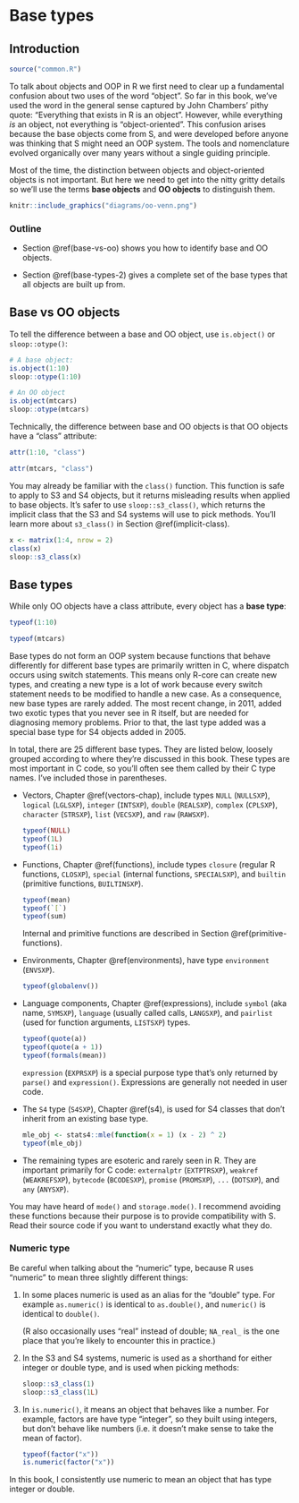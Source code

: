 # Base types {#base-types}

## Introduction

```r
source("common.R")
```

To talk about objects and OOP in R we first need to clear up a fundamental confusion about two uses of the word "object". So far in this book, we've used the word in the general sense captured by John Chambers' pithy quote: "Everything that exists in R is an object". However, while everything _is_ an object, not everything is "object-oriented". This confusion arises because the base objects come from S, and were developed before anyone was thinking that S might need an OOP system. The tools and nomenclature evolved organically over many years without a single guiding principle.

Most of the time, the distinction between objects and object-oriented objects is not important. But here we need to get into the nitty gritty details so we'll use the terms __base objects__ and __OO objects__ to distinguish them.

```r
knitr::include_graphics("diagrams/oo-venn.png")
```

### Outline {-} 

* Section \@ref(base-vs-oo) shows you how to identify base and OO objects.

* Section \@ref(base-types-2) gives a complete set of the base types that all
  objects are built up from.
  
## Base vs OO objects {#base-vs-oo}
\indexc{is.object()}
\indexc{mode()}
\index{attributes!class}

To tell the difference between a base and OO object, use `is.object()` or `sloop::otype()`:

```r
# A base object:
is.object(1:10)
sloop::otype(1:10)

# An OO object
is.object(mtcars)
sloop::otype(mtcars)
```

Technically, the difference between base and OO objects is that OO objects have a "class" attribute:

```r
attr(1:10, "class")

attr(mtcars, "class")
```

You may already be familiar with the `class()` function. This function is safe to apply to S3 and S4 objects, but it returns misleading results when applied to base objects. It's safer to use `sloop::s3_class()`, which returns the implicit class that the S3 and S4 systems will use to pick methods. You'll learn more about `s3_class()` in Section \@ref(implicit-class).

```r
x <- matrix(1:4, nrow = 2)
class(x)
sloop::s3_class(x)
```

## Base types {#base-types-2}
\indexc{mode()}
\indexc{typeof()}
 
While only OO objects have a class attribute, every object has a __base type__:

```r
typeof(1:10)

typeof(mtcars)
```

<!-- GVW: I think the para below is the first use of the word "dispatch".  Should it be defined in OO.Rmd or defined here? -->

Base types do not form an OOP system because functions that behave differently for different base types are primarily written in C, where dispatch occurs using switch statements. This means only R-core can create new types, and creating a new type is a lot of work because every switch statement needs to be modified to handle a new case. As a consequence, new base types are rarely added. The most recent change, in 2011, added two exotic types that you never see in R itself, but are needed for diagnosing memory problems. Prior to that, the last type added was a special base type for S4 objects added in 2005.

<!-- 
https://github.com/wch/r-source/blob/f5bb85782509ddadbcec94ab7648886c2d008bda/src/main/util.c#L185-L211-->

In total, there are 25 different base types. They are listed below, loosely grouped according to where they're discussed in this book. These types are most important in C code, so you'll often see them called by their C type names. I've included those in parentheses.

*   Vectors, Chapter \@ref(vectors-chap), include types `NULL` (`NULLSXP`), 
    `logical` (`LGLSXP`), `integer` (`INTSXP`), `double` (`REALSXP`), `complex`
    (`CPLSXP`), `character` (`STRSXP`), `list` (`VECSXP`), and `raw` (`RAWSXP`).
    
    ```r
    typeof(NULL)
    typeof(1L)
    typeof(1i)
    ```

*   Functions, Chapter \@ref(functions), include types `closure` (regular R 
    functions, `CLOSXP`), `special` (internal functions, `SPECIALSXP`), and 
    `builtin` (primitive functions, `BUILTINSXP`).
    
    ```r
    typeof(mean)
    typeof(`[`)
    typeof(sum)    
    ```
    
    Internal and primitive functions are described in Section 
    \@ref(primitive-functions).

*   Environments, Chapter \@ref(environments), have type `environment` 
    (`ENVSXP`).

    ```r
    typeof(globalenv())
    ```

*   Language components, Chapter \@ref(expressions), include `symbol` (aka 
    name, `SYMSXP`), `language` (usually called calls, `LANGSXP`), and 
    `pairlist` (used for function arguments, `LISTSXP`) types.

    ```r
    typeof(quote(a))
    typeof(quote(a + 1))
    typeof(formals(mean))
    ```
 
    `expression` (`EXPRSXP`) is a special purpose type that's only returned by
    `parse()` and `expression()`. Expressions are generally not needed in user 
    code.

*   The `S4` type (`S4SXP`), Chapter \@ref(s4), is used for S4 classes that 
    don't inherit from an existing base type.
   
    ```r
    mle_obj <- stats4::mle(function(x = 1) (x - 2) ^ 2)
    typeof(mle_obj)
    ```
 
*   The remaining types are esoteric and rarely seen in R. They are important 
    primarily for C code: `externalptr` (`EXTPTRSXP`), `weakref` (`WEAKREFSXP`), 
    `bytecode` (`BCODESXP`), `promise` (`PROMSXP`), `...` (`DOTSXP`), and 
    `any` (`ANYSXP`).

You may have heard of `mode()` and `storage.mode()`. I recommend avoiding these functions because their purpose is to provide compatibility with S. Read their source code if you want to understand exactly what they do.

### Numeric type {#numeric-type}

Be careful when talking about the "numeric" type, because R uses "numeric" to mean three slightly different things:

1.  In some places numeric is used as an alias for the "double" type. For 
    example `as.numeric()` is identical to `as.double()`, and `numeric()` is
    identical to `double()`.
    
    (R also occasionally uses "real" instead of double; `NA_real_` is the one 
    place that you're likely to encounter this in practice.)
    
1.  In the S3 and S4 systems, numeric is used as a shorthand for either 
    integer or double type, and is used when picking methods:

    ```r
    sloop::s3_class(1)
    sloop::s3_class(1L)
    ```

1.  In `is.numeric()`, it means an object that behaves like a number. For 
    example, factors are have type "integer", so they built using integers, but
    don't behave like numbers (i.e. it doesn't make sense to take the mean of
    factor).

    ```r
    typeof(factor("x"))
    is.numeric(factor("x"))
    ```

In this book, I consistently use numeric to mean an object that has type integer or double.
